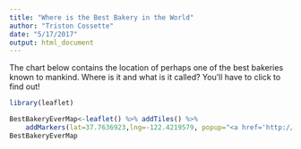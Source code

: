 ```yaml
---
title: "Where is the Best Bakery in the World"
author: "Triston Cossette"
date: "5/17/2017"
output: html_document
---
```


The chart below contains the location of perhaps one of the best bakeries known to mankind.  Where is it and what is it called?  You'll have to click to find out!


```r
library(leaflet)

BestBakeryEverMap<-leaflet() %>% addTiles() %>%
    addMarkers(lat=37.7636923,lng=-122.4219579, popup="<a href='http://www.tartinebakery.com/'>Best Bakery Ever!</a")
BestBakeryEverMap
```

